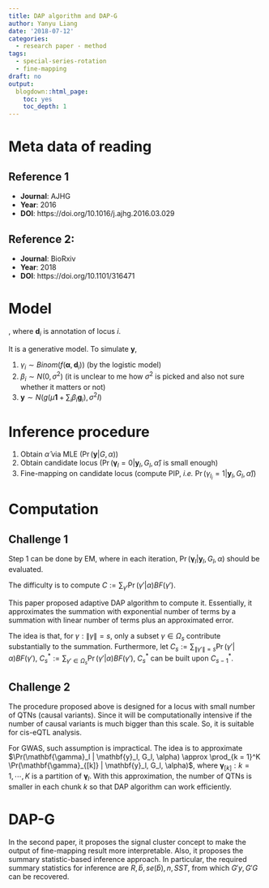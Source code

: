 ```yaml
---
title: DAP algorithm and DAP-G
author: Yanyu Liang
date: '2018-07-12'
categories:
  - research paper - method
tags:
  - special-series-rotation
  - fine-mapping
draft: no
output:
  blogdown::html_page:
    toc: yes
    toc_depth: 1
---
```


# Meta data of reading

## Reference 1

* **Journal**: AJHG
* **Year**: 2016
* **DOI**: https://doi.org/10.1016/j.ajhg.2016.03.029

## Reference 2:

* **Journal**: BioRxiv
* **Year**: 2018
* **DOI**: https://doi.org/10.1101/316471

# Model

\begin{align*}
  \mathbf{y} &= \mu \mathbf{1} + \sum_{i = 1}^p \beta_i \mathbf{g}_i + \mathbf{e}, \mathbf{e} \sim N(0, \sigma^2 I) \\
  \gamma_i &= \begin{cases}
    1 & \text{, if $\beta_i =\ne 0$} \\
    0 & \text{, otherwise}
  \end{cases} \\
  \log\frac{\Pr(\gamma_i = 1)}{\Pr(\gamma_i = 0)} &= \alpha_0 + \sum_{k = 1}^q \alpha_k d_{ik}
\end{align*}

, where $\mathbf{d}_i$ is annotation of locus $i$.

It is a generative model. To simulate $\mathbf{y}$,

1. $\gamma_i \sim Binom(f(\mathbf{\alpha}, \mathbf{d}_i))$ (by the logistic model)
2. $\beta_i \sim N(0, \sigma^2)$ (it is unclear to me how $\sigma^2$ is picked and also not sure whether it matters or not)
3. $\mathbf{y} \sim N(g(\mu \mathbf{1} + \sum_i \beta_i \mathbf{g}_i), \sigma^2 I)$

# Inference procedure

1. Obtain $\hat\alpha$ via MLE ($\Pr(\mathbf{y} | G, \alpha)$)
2. Obtain candidate locus ($\Pr(\mathbf{\gamma}_l = 0 | \mathbf{y}_l, G_l, \hat\alpha)$ is small enough)
3. Fine-mapping on candidate locus (compute PIP, *i.e.* $\Pr(\gamma_{l_i} = 1 | \mathbf{y}_l, G_l, \hat\alpha)$)

# Computation

## Challenge 1

Step 1 can be done by EM, where in each iteration, $\Pr(\mathbf{\gamma}_l | \mathbf{y}_l, G_l, \alpha)$ should be evaluated.

\begin{align*}
  \Pr(\mathbf{\gamma}_l = \gamma| \mathbf{y}_l, G_l, \alpha) &= \frac{\Pr(\gamma | \alpha) BF(\gamma)}{\sum_{\gamma'} \Pr(\gamma' | \alpha) BF(\gamma')} \\
  BF(\gamma) &:= \frac{\Pr(\mathbf{y}_l | G_l, \gamma)}{\Pr(\mathbf{y}_l | G_l, \gamma_l = 0)}
\end{align*}

The difficulty is to compute $C:= \sum_{\gamma'} \Pr(\gamma' | \alpha) BF(\gamma')$.

This paper proposed adaptive DAP algorithm to compute it. Essentially, it approximates the summation with exponential number of terms by a summation with linear number of terms plus an approximated error.

The idea is that, for $\gamma: \|\gamma\| = s$, only a subset $\gamma \in \Omega_s$ contribute substantially to the summation. Furthermore, let $C_s := \sum_{\|\gamma'\| = s} \Pr(\gamma' | \alpha) BF(\gamma')$, $C_s^* := \sum_{\gamma' \in \Omega_s} \Pr(\gamma' | \alpha) BF(\gamma')$, $C_s^*$ can be built upon $C_{s - 1}^*$.

## Challenge 2

The procedure proposed above is designed for a locus with small number of QTNs (causal variants). Since it will be computationally intensive if the number of causal variants is much bigger than this scale. So, it is suitable for cis-eQTL analysis.

For GWAS, such assumption is impractical. The idea is to approximate $\Pr(\mathbf{\gamma}_l | \mathbf{y}_l, G_l, \alpha) \approx \prod_{k = 1}^K \Pr(\mathbf{\gamma}_{[k]} | \mathbf{y}_l, G_l, \alpha)$, where $\mathbf{\gamma}_{[k]}: k = 1, \cdots, K$ is a partition of $\mathbf{\gamma}_l$. With this approximation, the number of QTNs is smaller in each chunk $k$ so that DAP algorithm can work efficiently.

# DAP-G

In the second paper, it proposes the signal cluster concept to make the output of fine-mapping result more interpretable. Also, it proposes the summary statistic-based inference approach. In particular, the required summary statistics for inference are $R, \hat{b}, se(\hat{b}), n, SST$, from which $G'y, G'G$ can be recovered.